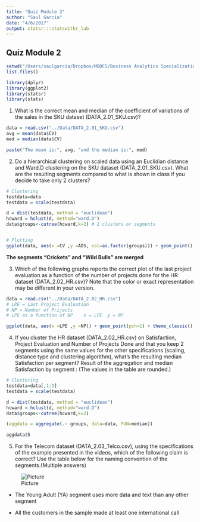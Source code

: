 ```yaml
---
title: "Quiz Module 2"
author: "Saul Garcia"
date: "4/6/2017"
output: statsr:::statswithr_lab
---
```


## Quiz Module 2

```r
setwd("/Users/saulgarcia/Dropbox/MOOCS/Business Analytics Specialization/Intro_Strategic_Business_Analysis/W1/Quiz2")
list.files()
```

```r
library(dplyr)
library(ggplot2)
library(statsr)
library(stats)
```



1. What is the correct mean and median of the coefficient of variations of the sales in the SKU dataset (DATA_2.01_SKU.csv)?

```r
data = read.csv("../Data/DATA_2.01_SKU.csv")
avg = mean(data$CV)
med = median(data$CV)

paste("The mean is:", avg, "and the median is:", med)
```


2. Do a hierarchical clustering on scaled data using an Euclidian distance and Ward.D clustering on the SKU dataset (DATA_2.01_SKU.csv). What are the resulting segments compared to what is shown in class if you decide to take only 2 clusters?

```r
# Clustering
testdata=data 
testdata = scale(testdata) 

d = dist(testdata, method = "euclidean") 
hcward = hclust(d, method="ward.D") 
data$groups<-cutree(hcward,k=2) # 2 clusters or segments 


# Plotting
ggplot(data, aes(x =CV ,y =ADS, col=as.factor(groups))) + geom_point() + theme_classic()
```

**The segments “Crickets” and “Wild Bulls” are merged**

3. Which of the following graphs reports the correct plot of the last project evaluation as a function of the number of projects done for the HR dataset (DATA_2.02_HR.csv)? 
Note that the color or exact representation may be different in your version.

```r
data = read.csv("../Data/DATA_2.02_HR.csv")
# LPE = Last Project Evaluation
# NP = Number of Prijects
# LPE as a function of NP    x = LPE  y = NP

ggplot(data, aes(x =LPE ,y =NP)) + geom_point(pch=1) + theme_classic()
```

4. If you cluster the HR dataset (DATA_2.02_HR.csv) on Satisfaction, Project Evaluation and Number of Projects Done and that you keep 2 segments using the same values for the other specifications (scaling, distance type and clustering algorithm), what’s the resulting median Satisfaction per segment? 
Result of the aggregation and median Satisfaction by segment :
(The values in the table are rounded.)

```r
# Clustering
testdata=data[,1:3] 
testdata = scale(testdata) 

d = dist(testdata, method = "euclidean") 
hcward = hclust(d, method="ward.D") 
data$groups<-cutree(hcward,k=2) 

(aggdata = aggregate(.~ groups, data=data, FUN=median))

aggdata$S
```

5. For the Telecom dataset (DATA_2.03_Telco.csv), using the specifications of the example presented in the videos, which of the following claim is correct? Use the table below for the naming convention of the segments.(Multiple answers)

![Picture](./picture1.png)

* The Young Adult (YA) segment uses more data and text than any other segment

* All the customers in the sample made at least one international call